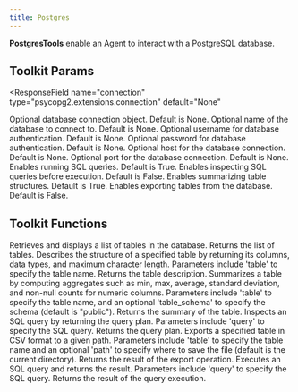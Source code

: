 ```yaml
---
title: Postgres
---
```


**PostgresTools** enable an Agent to interact with a PostgreSQL database.

## Toolkit Params

<ResponseField
  name="connection"
  type="psycopg2.extensions.connection"
  default="None"
>
  Optional database connection object. Default is None.
</ResponseField>
<ResponseField name="db_name" type="str" default="None">
  Optional name of the database to connect to. Default is None.
</ResponseField>
<ResponseField name="user" type="str" default="None">
  Optional username for database authentication. Default is None.
</ResponseField>
<ResponseField name="password" type="str" default="None">
  Optional password for database authentication. Default is None.
</ResponseField>
<ResponseField name="host" type="str" default="None">
  Optional host for the database connection. Default is None.
</ResponseField>
<ResponseField name="port" type="int" default="None">
  Optional port for the database connection. Default is None.
</ResponseField>
<ResponseField name="run_queries" type="bool" default="True">
  Enables running SQL queries. Default is True.
</ResponseField>
<ResponseField name="inspect_queries" type="bool" default="False">
  Enables inspecting SQL queries before execution. Default is False.
</ResponseField>
<ResponseField name="summarize_tables" type="bool" default="True">
  Enables summarizing table structures. Default is True.
</ResponseField>
<ResponseField name="export_tables" type="bool" default="False">
  Enables exporting tables from the database. Default is False.
</ResponseField>

## Toolkit Functions

<ResponseField name="show_tables">
  Retrieves and displays a list of tables in the database. Returns the list of
  tables.
</ResponseField>
<ResponseField name="describe_table">
  Describes the structure of a specified table by returning its columns, data
  types, and maximum character length. Parameters include 'table' to specify the
  table name. Returns the table description.
</ResponseField>
<ResponseField name="summarize_table">
  Summarizes a table by computing aggregates such as min, max, average, standard
  deviation, and non-null counts for numeric columns. Parameters include 'table'
  to specify the table name, and an optional 'table_schema' to specify the
  schema (default is "public"). Returns the summary of the table.
</ResponseField>
<ResponseField name="inspect_query">
  Inspects an SQL query by returning the query plan. Parameters include 'query'
  to specify the SQL query. Returns the query plan.
</ResponseField>
<ResponseField name="export_table_to_path">
  Exports a specified table in CSV format to a given path. Parameters include
  'table' to specify the table name and an optional 'path' to specify where to
  save the file (default is the current directory). Returns the result of the
  export operation.
</ResponseField>
<ResponseField name="run_query">
  Executes an SQL query and returns the result. Parameters include 'query' to
  specify the SQL query. Returns the result of the query execution.
</ResponseField>
